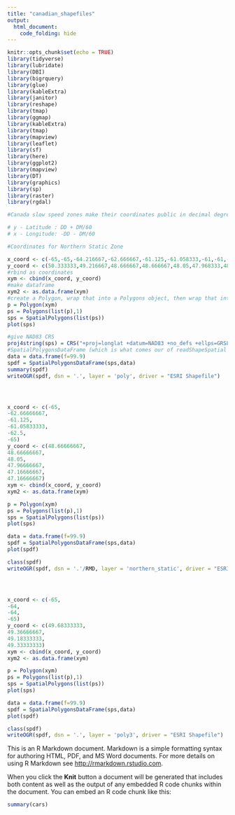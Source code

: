 ```yaml
---
title: "canadian_shapefiles"
output:
  html_document:
    code_folding: hide
---
```


```r
knitr::opts_chunk$set(echo = TRUE)
library(tidyverse) 
library(lubridate)
library(DBI)
library(bigrquery)
library(glue)
library(kableExtra)
library(janitor)
library(reshape)
library(tmap)
library(ggmap)
library(kableExtra)
library(tmap)
library(mapview)
library(leaflet)
library(sf)
library(here)
library(ggplot2)
library(mapview)
library(DT)
library(graphics)
library(sp)
library(raster)
library(rgdal)
```

```r
#Canada slow speed zones make their coordinates public in decimal degree - minute format. In order to make the coordinates into shapefiles the coordinates had to be translated to decimal degree format using the formula: all calculations can be found in google drive spreadsheet canadian_zones

# y - Latitude : DD + DM/60
# x - Longitude: -DD - DM/60 

#Coordinates for Northern Static Zone

x_coord <- c(-65,-65,-64.216667,-62.666667,-61.125,-61.058333,-61,-61,-62,-63,-63)
y_coord <- c(50.333333,49.216667,48.666667,48.666667,48.05,47.968333,48,49.066667,49.066667,49.716667,50.333333)
#rbind as coordinates
xym <- cbind(x_coord, y_coord)
#make dataframe
xym2 <- as.data.frame(xym)
#create a Polygon, wrap that into a Polygons object, then wrap that into a SpatialPolygons object:
p = Polygon(xym)
ps = Polygons(list(p),1)
sps = SpatialPolygons(list(ps))
plot(sps)

#give NAD83 CRS
proj4string(sps) = CRS("+proj=longlat +datum=NAD83 +no_defs +ellps=GRS80 +towgs84=0,0,0")
#SpatialPolygonsDataFrame (which is what comes our of readShapeSpatial when the shapefile is polygons) then do
data = data.frame(f=99.9)
spdf = SpatialPolygonsDataFrame(sps,data)
summary(spdf)
writeOGR(spdf, dsn = '.', layer = 'poly', driver = "ESRI Shapefile")




x_coord <- c(-65,
-62.66666667,
-61.125,
-61.05833333,
-62.5,
-65)
y_coord <- c(48.66666667,
48.66666667,
48.05,
47.96666667,
47.16666667,
47.16666667)
xym <- cbind(x_coord, y_coord)
xym2 <- as.data.frame(xym)

p = Polygon(xym)
ps = Polygons(list(p),1)
sps = SpatialPolygons(list(ps))
plot(sps)

data = data.frame(f=99.9)
spdf = SpatialPolygonsDataFrame(sps,data)
plot(spdf)

class(spdf)
writeOGR(spdf, dsn = '.'/RMD, layer = 'northern_static', driver = "ESRI Shapefile")




x_coord <- c(-65,
-64,
-64,
-65)
y_coord <- c(49.68333333,
49.36666667,
49.18333333,
49.33333333)
xym <- cbind(x_coord, y_coord)
xym2 <- as.data.frame(xym)

p = Polygon(xym)
ps = Polygons(list(p),1)
sps = SpatialPolygons(list(ps))
plot(sps)

data = data.frame(f=99.9)
spdf = SpatialPolygonsDataFrame(sps,data)
plot(spdf)

class(spdf)
writeOGR(spdf, dsn = '.', layer = 'poly3', driver = "ESRI Shapefile")


```


This is an R Markdown document. Markdown is a simple formatting syntax for authoring HTML, PDF, and MS Word documents. For more details on using R Markdown see <http://rmarkdown.rstudio.com>.

When you click the **Knit** button a document will be generated that includes both content as well as the output of any embedded R code chunks within the document. You can embed an R code chunk like this:

```r
summary(cars)
```


